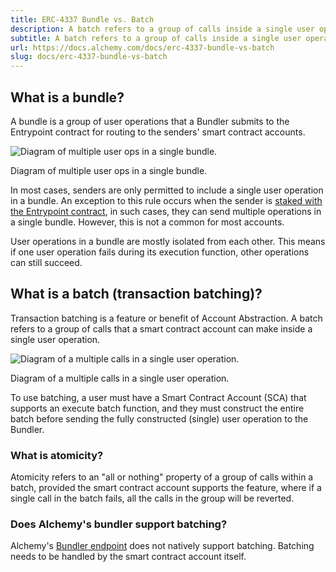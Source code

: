 ```yaml
---
title: ERC-4337 Bundle vs. Batch
description: A batch refers to a group of calls inside a single user operation, whereas a bundle is a group of user ops from different users.
subtitle: A batch refers to a group of calls inside a single user operation, whereas a bundle is a group of user ops from different users.
url: https://docs.alchemy.com/docs/erc-4337-bundle-vs-batch
slug: docs/erc-4337-bundle-vs-batch
---
```


## What is a bundle?

A bundle is a group of user operations that a Bundler submits to the Entrypoint contract for routing to the senders' smart contract accounts.

![Diagram of multiple user ops in a single bundle.](8e91713-image.png)

Diagram of multiple user ops in a single bundle.

In most cases, senders are only permitted to include a single user operation in a bundle. An exception to this rule occurs when the sender is [staked with the Entrypoint contract](bundler-services#minimum-stake), in such cases, they can send multiple operations in a single bundle. However, this is not a common for most accounts.

User operations in a bundle are mostly isolated from each other. This means if one user operation fails during its execution function, other operations can still succeed.

## What is a batch (transaction batching)?

Transaction batching is a feature or benefit of Account Abstraction. A batch refers to a group of calls that a smart contract account can make inside a single user operation.

![Diagram of a multiple calls in a single user operation.](c2ebc6a-image.png)

Diagram of a multiple calls in a single user operation.

To use batching, a user must have a Smart Contract Account (SCA) that supports an execute batch function, and they must construct the entire batch before sending the fully constructed (single) user operation to the Bundler.

### What is atomicity?

Atomicity refers to an "all or nothing" property of a group of calls within a batch, provided the smart contract account supports the feature, where if a single call in the batch fails, all the calls in the group will be reverted.

### Does Alchemy's bundler support batching?

Alchemy's [Bundler endpoint](/reference/eth-senduseroperation) does not natively support batching. Batching needs to be handled by the smart contract account itself.
